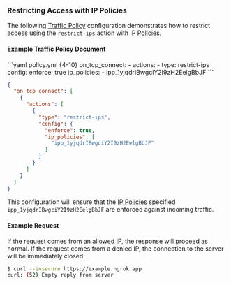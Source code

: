 ### Restricting Access with IP Policies

The following [Traffic Policy](/traffic-policy)
configuration demonstrates how to restrict access using the `restrict-ips`
action with [IP Policies](/api/resources/ip-policies/).

#### Example Traffic Policy Document

<CodeGroup>
```yaml policy.yml {4-10}
on_tcp_connect:
  - actions:
      - type: restrict-ips
        config:
          enforce: true
          ip_policies:
            - ipp_1yjqdrIBwgciY2I9zH2EelgBbJF
```

```json policy.json {5-13}
{
  "on_tcp_connect": [
    {
      "actions": [
        {
          "type": "restrict-ips",
          "config": {
            "enforce": true,
            "ip_policies": [
              "ipp_1yjqdrIBwgciY2I9zH2EelgBbJF"
            ]
          }
        }
      ]
    }
  ]
}
```
</CodeGroup>

This configuration will ensure that the [IP Policies](/api/resources/ip-policies/)
specified `ipp_1yjqdrIBwgciY2I9zH2EelgBbJF` are enforced against incoming
traffic.

#### Example Request

If the request comes from an allowed IP, the response will proceed as normal. If
the request comes from a denied IP, the connection to the server will be
immediately closed:

```bash
$ curl --insecure https://example.ngrok.app
curl: (52) Empty reply from server
```
